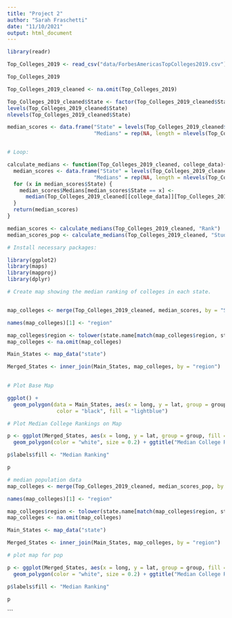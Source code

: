 ```yaml
---
title: "Project 2"
author: "Sarah Fraschetti"
date: "11/10/2021"
output: html_document
---
```


```r

library(readr)

Top_Colleges_2019 <- read_csv("data/ForbesAmericasTopColleges2019.csv")

Top_Colleges_2019

Top_Colleges_2019_cleaned <- na.omit(Top_Colleges_2019) 

```

```r

Top_Colleges_2019_cleaned$State <- factor(Top_Colleges_2019_cleaned$State)
levels(Top_Colleges_2019_cleaned$State)
nlevels(Top_Colleges_2019_cleaned$State)

median_scores <- data.frame("State" = levels(Top_Colleges_2019_cleaned$State), 
                            "Medians" = rep(NA, length = nlevels(Top_Colleges_2019_cleaned$State)))


# Loop:

calculate_medians <- function(Top_Colleges_2019_cleaned, college_data){
  median_scores <- data.frame("State" = levels(Top_Colleges_2019_cleaned$State), 
                            "Medians" = rep(NA, length = nlevels(Top_Colleges_2019_cleaned$State)))
  for (x in median_scores$State) {
    median_scores$Medians[median_scores$State == x] <- 
      median(Top_Colleges_2019_cleaned[[college_data]][Top_Colleges_2019_cleaned$State == x])
  }
  return(median_scores)
}

median_scores <- calculate_medians(Top_Colleges_2019_cleaned, "Rank")
median_scores_pop <- calculate_medians(Top_Colleges_2019_cleaned, "Student Population")

# Install necessary packages: 

library(ggplot2)
library(maps)
library(mapproj)
library(dplyr)

# Create map showing the median ranking of colleges in each state. 


map_colleges <- merge(Top_Colleges_2019_cleaned, median_scores, by = "State")

names(map_colleges)[1] <- "region"

map_colleges$region <- tolower(state.name[match(map_colleges$region, state.abb)])
map_colleges <- na.omit(map_colleges)

Main_States <- map_data("state")

Merged_States <- inner_join(Main_States, map_colleges, by = "region")
  

# Plot Base Map

ggplot() + 
  geom_polygon(data = Main_States, aes(x = long, y = lat, group = group), 
                color = "black", fill = "lightblue")

# Plot Median College Rankings on Map

p <- ggplot(Merged_States, aes(x = long, y = lat, group = group, fill = Medians)) + 
  geom_polygon(color = "white", size = 0.2) + ggtitle("Median College Ranking By State") + scale_fill_viridis_c() + theme_void()

p$labels$fill <- "Median Ranking"

p

# median population data 
map_colleges <- merge(Top_Colleges_2019_cleaned, median_scores_pop, by = "State")

names(map_colleges)[1] <- "region"

map_colleges$region <- tolower(state.name[match(map_colleges$region, state.abb)])
map_colleges <- na.omit(map_colleges)

Main_States <- map_data("state")

Merged_States <- inner_join(Main_States, map_colleges, by = "region")

# plot map for pop

p <- ggplot(Merged_States, aes(x = long, y = lat, group = group, fill = Medians)) + 
  geom_polygon(color = "white", size = 0.2) + ggtitle("Median College Ranking By State") + scale_fill_viridis_c() + theme_void()

p$labels$fill <- "Median Ranking"

p
```


```

